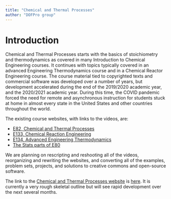 ```yaml
---
title: "Chemical and Thermal Processes"
author: "DOFPro group"
---
```


# Introduction

Chemical and Thermal Processes starts with the basics of stoichiometry and thermodynamics as covered in many Introduction to Chemical Engineering courses. It continues with topics typically covered in an advanced Engineering Thermodynamics course and in a Chemical Reactor Engineering course. The course material tied to copyrighted texts and commercial software was developed over a number of years, but development accelerated during the end of the 2019/2020 academic year, and the 2020/2021 academic year. During this time, the COVID pandemic forced the need for remote and asynchronous instruction for students stuck at home in almost every state in the United States and other countries throughout the world.


The existing course websites, with links to the videos, are:
 
  * [E82, Chemical and Thermal Processes](https://pages.hmc.edu/spjut/E82/index.md.html)
  * [E133, Chemical Reaction Engineering](https://pages.hmc.edu/spjut/E133/index.md.html)
  * [E134, Advanced Engineering Thermodynamics](https://pages.hmc.edu/spjut/E134/index.md.html)
  * [The Stats parts of E80](https://hmc-e80.github.io/E80/lectures/#week-2-statistics-for-experiments)
  
We are planning on rescripting and reshooting all of the videos, reorganizing and rewriting the websites, and converting all of the examples, problem sets, projects, and solutions to creative commons and open-source software. 

The link to the [Chemical and Thermal Processes website](https://dofpro.org/CTP/) is [here](https://dofpro.org/CTP/). It is currently a very rough skeletal outline but will see rapid development over the next several months.

